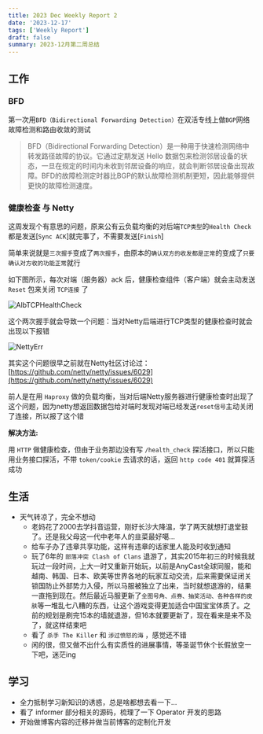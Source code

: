 ```yaml
---
title: 2023 Dec Weekly Report 2
date: '2023-12-17'
tags: ['Weekly Report']
draft: false
summary: 2023-12月第二周总结
---
```


<TOCInline toc={props.toc}/>

## 工作

### BFD

第一次用`BFD（Bidirectional Forwarding Detection）`在双活专线上做`BGP`网络故障检测和路由收敛的测试

>BFD（Bidirectional Forwarding Detection）是一种用于快速检测网络中转发路径故障的协议。它通过定期发送 Hello 数据包来检测邻居设备的状态，一旦在规定的时间内未收到邻居设备的响应，就会判断邻居设备出现故障。BFD的故障检测定时器比BGP的默认故障检测机制更短，因此能够提供更快的故障检测速度。



### 健康检查 与 Netty

这周发现个有意思的问题，原来公有云负载均衡的对后端`TCP类型`的`Health Check`都是发送[`Sync ACK`]就完事了，不需要发送[`Finish`]

简单来说就是`三次握手`变成了`两次握手`，由原本的`确认双方的收发都是正常`的变成了`只要确认对方收的功能正常`就行

如下图所示，每次对端（服务器）ack 后，健康检查组件（客户端）就会主动发送 `Reset` 包来关闭 `TCP连接` 了

![AlbTCPHealthCheck](/static/images/AlbTCPHealthCheck.png)

这个两次握手就会导致一个问题：当对Netty后端进行TCP类型的健康检查时就会出现以下报错

![NettyErr](/static/images/NettyErr.png)

其实这个问题很早之前就在Netty社区讨论过：[https://github.com/netty/netty/issues/6029](https://github.com/netty/netty/issues/6029)

前人是在用 `Haproxy` 做的负载均衡，当对后端Netty服务器进行健康检查时出现了这个问题，因为netty想返回数据包给对端时发现对端已经发送`reset信号`主动关闭了连接，所以报了这个错

**解决方法:**

用 `HTTP` 做健康检查，但由于业务那边没有写 `/health_check` 探活接口，所以只能用业务接口探活，不带 `token/cookie` 去请求的话，返回 `http code 401` 就算探活成功


## 生活

- 天气转凉了，完全不想动
    - 老妈花了2000去学抖音运营，刚好长沙大降温，学了两天就想打退堂鼓了。还是我父母这一代中老年人的韭菜最好噶...
    - 给车子办了违章共享功能，这样有违章的话家里人能及时收到通知
    - 玩了6年的 `部落冲突 Clash of Clans` 退游了，其实2015年初三的时候我就玩过一段时间，上大一时又重新开始玩，以前是AnyCast全球同服，能和越南、韩国、日本、欧美等世界各地的玩家互动交流，后来需要保证闭关锁国防止外部势力入侵，所以马服被独立了出来，当时就想退游的，结果一直拖到现在。然后最近马服更新了`全图号角、点券、抽奖活动、各种各样的皮肤`等一堆乱七八糟的东西，让这个游戏变得更加适合中国宝宝体质了。之前的规划是刷完15本的墙就退游，但16本就要更新了，现在看来是来不及了，就这样结束吧
    - 看了 `杀手 The Killer` 和 `涉过愤怒的海` ，感觉还不错
    - 闲的很，但又做不出什么有实质性的进展事情，等圣诞节休个长假放空一下吧，迷茫ing


## 学习

- 全力抵制学习新知识的诱惑，总是啥都想去看一下...
- 看了 informer 部分相关的源码，梳理了一下 Operator 开发的思路
- 开始做博客内容的迁移并做当前博客的定制化开发





